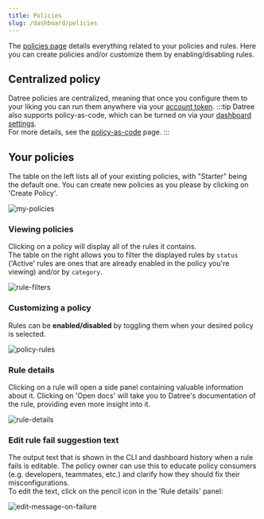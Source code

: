 ```yaml
---
title: Policies
slug: /dashboard/policies
---
```


The [policies page](https://app.datree.io/cli/policies) details everything related to your policies and rules. Here you can create policies and/or customize them by enabling/disabling rules.

## Centralized policy

Datree policies are centralized, meaning that once you configure them to your liking you can run them anywhere via your [account token](/dashboard/account-token).
:::tip
Datree also supports policy-as-code, which can be turned on via your [dashboard settings](https://app.datree.io/settings/user-settings).  
For more details, see the [policy-as-code](/dashboard/policy-as-code) page.
:::

## Your policies

The table on the left lists all of your existing policies, with "Starter" being the default one. You can create new policies as you please by clicking on 'Create Policy'.

![my-policies](/img/dashboard/policies/my-policies.png)

### Viewing policies

Clicking on a policy will display all of the rules it contains.  
The table on the right allows you to filter the displayed rules by `status` ('Active' rules are ones that are already enabled in the policy you're viewing) and/or by `category`.

![rule-filters](/img/dashboard/policies/rule-filters.png)

### Customizing a policy

Rules can be **enabled/disabled** by toggling them when your desired policy is selected.

![policy-rules](/img/dashboard/policies/policy-rules.png)

### Rule details

Clicking on a rule will open a side panel containing valuable information about it. Clicking on 'Open docs' will take you to Datree's documentation of the rule, providing even more insight into it.

![rule-details](/img/dashboard/policies/rule-details.png)

### Edit rule fail suggestion text

The output text that is shown in the CLI and dashboard history when a rule fails is editable. The policy owner can use this to educate policy consumers (e.g. developers, teammates, etc.) and clarify how they should fix their misconfigurations.  
To edit the text, click on the pencil icon in the 'Rule details' panel:

![edit-message-on-failure](/img/dashboard/policies/edit-message-on-failure.png)
